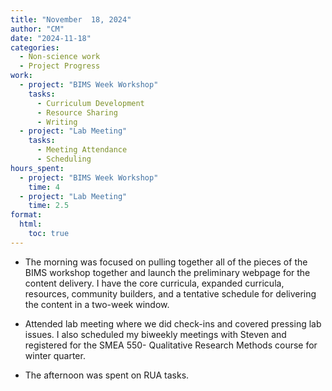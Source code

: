 ```yaml
---
title: "November  18, 2024"
author: "CM"
date: "2024-11-18"
categories:
  - Non-science work 
  - Project Progress
work:
  - project: "BIMS Week Workshop"
    tasks: 
      - Curriculum Development
      - Resource Sharing
      - Writing
  - project: "Lab Meeting"
    tasks: 
      - Meeting Attendance
      - Scheduling
hours_spent:
  - project: "BIMS Week Workshop"
    time: 4
  - project: "Lab Meeting"
    time: 2.5
format:
  html:
    toc: true
---
```


*  The morning was focused on pulling together all of the pieces of the BIMS workshop together and launch the preliminary webpage for the content delivery. I have the core curricula, expanded curricula, resources, community builders, and a tentative schedule for delivering the content in a two-week window.\

* Attended lab meeting where we did check-ins and covered pressing lab issues. I also scheduled my biweekly meetings with Steven and registered for the SMEA 550- Qualitative Research Methods course for winter quarter.\

* The afternoon was spent on RUA tasks.
